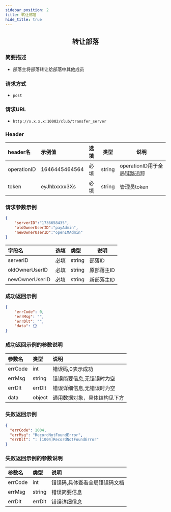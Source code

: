```yaml
---
sidebar_position: 2
title: 转让部落
hide_title: true
---
```


<center>

## 转让部落

</center>

### 简要描述
- 部落主将部落转让给部落中其他成员
### 请求方式
- `post` 
### 请求URL
- `http://x.x.x.x:10002/club/transfer_server` 


### Header
|header名|示例值|选填|类型|说明|
|:----    |:-------    |:--- |---|------      |
|operationID|1646445464564|必填|string|operationID用于全局链路追踪|
|token|eyJhbxxxx3Xs|必填|string|管理员token|


### 请求参数示例


```json
{
    "serverID":"1736658435",
    "oldOwnerUserID":"payAdmin",
    "newOwnerUserID":"openIMAdmin"
}
```
|字段名|选填|类型|说明|
|:----    |:-------    |:--- |---|
|serverID|必填|string|部落ID|
|oldOwnerUserID|必填|string|原部落主ID|
|newOwnerUserID|必填|string|新部落主ID|

### 成功返回示例


```json
{
    "errCode": 0,
    "errMsg": "",
    "errDlt": "",
    "data": {}
}
```
### 成功返回示例的参数说明


|参数名|类型|说明|
|:----    |:-------    |:--- |
|errCode|int|错误码,0表示成功|
|errMsg|string|错误简要信息,无错误时为空|
|errDlt|errDlt|错误详细信息,无错误时为空|
|data|object|通用数据对象，具体结构见下方|


### 失败返回示例


```json
{
  "errCode": 1004,
  "errMsg": "RecordNotFoundError",
  "errDlt": ": [1004]RecordNotFoundError"
}
```
### 失败返回示例的参数说明


|参数名|类型|说明|
|:----    |:-------    |:--- |
|errCode|int|错误码,具体查看全局错误码文档|
|errMsg|string|错误简要信息|
|errDlt|errDlt|错误详细信息|
